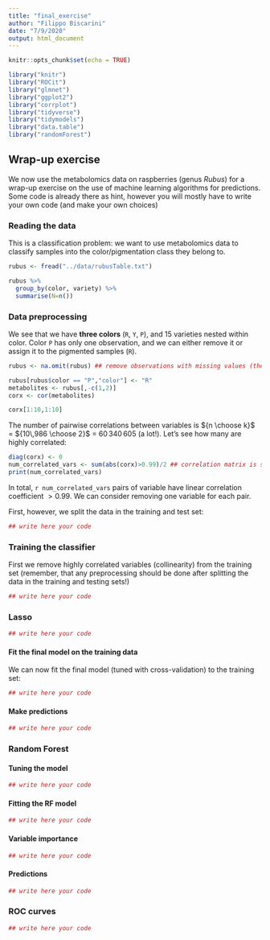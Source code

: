 ```yaml
---
title: "final_exercise"
author: "Filippo Biscarini"
date: "7/9/2020"
output: html_document
---
```


```r
knitr::opts_chunk$set(echo = TRUE)

library("knitr")
library("ROCit")
library("glmnet")
library("ggplot2")
library("corrplot")
library("tidyverse")
library("tidymodels")
library("data.table")
library("randomForest")
```

## Wrap-up exercise

We now use the metabolomics data on raspberries (genus *Rubus*) for a wrap-up exercise on the use of machine learning algorithms for predictions.
Some code is already there as hint, however you will mostly have to write your own code (and make your own choices)

### Reading the data

This is a classification problem: we want to use metabolomics data to classify samples into the color/pigmentation class they belong to.

```r
rubus <- fread("../data/rubusTable.txt")

rubus %>%
  group_by(color, variety) %>%
  summarise(N=n())
```

### Data preprocessing

We see that we have **three colors** (`R`, `Y`, `P`), and 15 varieties nested within color.
Color `P` has only one observation, and we can either remove it or assign it to the pigmented samples (`R`).

```r
rubus <- na.omit(rubus) ## remove observations with missing values (there are none in this dataset)

rubus[rubus$color == "P","color"] <- "R"
metabolites <- rubus[,-c(1,2)]
corx <- cor(metabolites)

corx[1:10,1:10]
```

The number of pairwise correlations between variables is ${n \choose k}$ = ${10\,986 \choose 2}$ = $60\,340\,605$ (a lot!).
Let's see how many are highly correlated:

```r
diag(corx) <- 0
num_correlated_vars <- sum(abs(corx)>0.99)/2 ## correlation matrix is symmetric
print(num_correlated_vars)
```


In total, `r num_correlated_vars` pairs of variable have linear correlation coefficient $> 0.99$.
We can consider removing one variable for each pair.

First, however, we split the data in the training and test set:

```r
## write here your code
```

### Training the classifier

First we remove highly correlated variables (collinearity) from the training set (remember, that any preprocessing should be done after splitting the data in the training and testing sets!)

```r
## write here your code
```

### Lasso

```r
## write here your code
```

#### Fit the final model on the training data

We can now fit the final model (tuned with cross-validation) to the training set:

```r
## write here your code
```

#### Make predictions

```r
## write here your code
```

### Random Forest

#### Tuning the model

```r
## write here your code
```

#### Fitting the RF model

```r
## write here your code
```

#### Variable importance

```r
## write here your code
```

#### Predictions

```r
## write here your code
```

### ROC curves

```r
## write here your code
```
